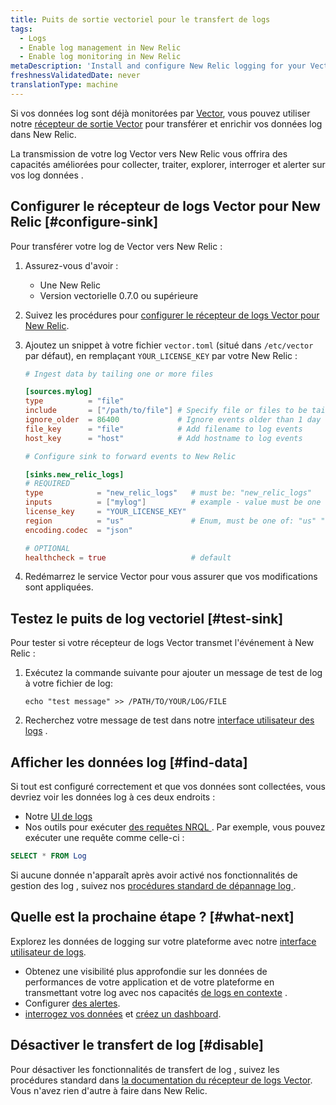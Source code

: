 ```yaml
---
title: Puits de sortie vectoriel pour le transfert de logs
tags:
  - Logs
  - Enable log management in New Relic
  - Enable log monitoring in New Relic
metaDescription: 'Install and configure New Relic logging for your Vector output sink, so you can use our enhanced log management capabilities.'
freshnessValidatedDate: never
translationType: machine
---
```


Si vos données log sont déjà monitorées par [Vector](https://vector.dev/), vous pouvez utiliser notre [récepteur de sortie Vector](https://vector.dev/docs/reference/configuration/sinks/new_relic/) pour transférer et enrichir vos données log dans New Relic.

La transmission de votre log Vector vers New Relic vous offrira des <InlinePopover type="logs" />capacités améliorées pour collecter, traiter, explorer, interroger et alerter sur vos log données .

## Configurer le récepteur de logs Vector pour New Relic [#configure-sink]

Pour transférer votre log de Vector vers New Relic :

1. Assurez-vous d&apos;avoir :

   * Une New Relic<InlinePopover type="licenseKey" />
   * Version vectorielle 0.7.0 ou supérieure

2. Suivez les procédures pour [configurer le récepteur de logs Vector pour New Relic](https://vector.dev/docs/reference/configuration/sinks/new_relic/).

3. Ajoutez un snippet à votre fichier `vector.toml` (situé dans `/etc/vector` par défaut), en remplaçant `YOUR_LICENSE_KEY` par votre New Relic <InlinePopover type="licenseKey" />:

   ```toml
   # Ingest data by tailing one or more files

   [sources.mylog]
   type          = "file"
   include       = ["/path/to/file"] # Specify file or files to be tailed
   ignore_older  = 86400             # Ignore events older than 1 day
   file_key      = "file"            # Add filename to log events
   host_key      = "host"            # Add hostname to log events

   # Configure sink to forward events to New Relic

   [sinks.new_relic_logs]
   # REQUIRED
   type            = "new_relic_logs"   # must be: "new_relic_logs"
   inputs          = ["mylog"]          # example - value must be one or more source IDs
   license_key     = "YOUR_LICENSE_KEY"
   region          = "us"               # Enum, must be one of: "us" "eu" depending on your New Relic account region
   encoding.codec  = "json"

   # OPTIONAL
   healthcheck = true                   # default
   ```

4. Redémarrez le service Vector pour vous assurer que vos modifications sont appliquées.

## Testez le puits de log vectoriel [#test-sink]

Pour tester si votre récepteur de logs Vector transmet l&apos;événement à New Relic :

1. Exécutez la commande suivante pour ajouter un message de test de log à votre fichier de log:

   ```shell
   echo "test message" >> /PATH/TO/YOUR/LOG/FILE
   ```

2. Recherchez votre message de test dans notre [interface utilisateur des logs](https://one.newrelic.com/launcher/logger.log-launcher) .

## Afficher les données log [#find-data]

Si tout est configuré correctement et que vos données sont collectées, vous devriez voir les données log à ces deux endroits :

* Notre [UI de logs](https://one.newrelic.com/launcher/logger.log-launcher)
* Nos outils pour exécuter [des requêtes NRQL ](/docs/chart-builder/use-chart-builder/choose-data/use-advanced-nrql-mode-specify-data). Par exemple, vous pouvez exécuter une requête comme celle-ci :

```sql
SELECT * FROM Log
```

Si aucune donnée n&apos;apparaît après avoir activé nos fonctionnalités de gestion des log , suivez nos [procédures standard de dépannage log ](/docs/logs/log-management/troubleshooting/no-log-data-appears-ui/).

<InstallFeedback />

## Quelle est la prochaine étape ? [#what-next]

Explorez les données de logging sur votre plateforme avec notre [interface utilisateur de logs](/docs/logs/log-management/ui-data/use-logs-ui/).

* Obtenez une visibilité plus approfondie sur les données de performances de votre application et de votre plateforme en transmettant votre log avec nos capacités [de logs en contexte](/docs/logs/enable-log-management-new-relic/configure-logs-context/configure-logs-context-apm-agents/) .
* Configurer [des alertes](/docs/alerts-applied-intelligence/new-relic-alerts/alert-conditions/create-alert-conditions/).
* [interrogez vos données](/docs/query-your-data/explore-query-data/get-started/introduction-querying-new-relic-data/) et [créez un dashboard](/docs/query-your-data/explore-query-data/dashboards/introduction-dashboards/).

## Désactiver le transfert de log [#disable]

Pour désactiver les fonctionnalités de transfert de log , suivez les procédures standard dans [la documentation du récepteur de logs Vector](https://vector.dev/docs/reference/configuration/sinks/new_relic/). Vous n&apos;avez rien d&apos;autre à faire dans New Relic.